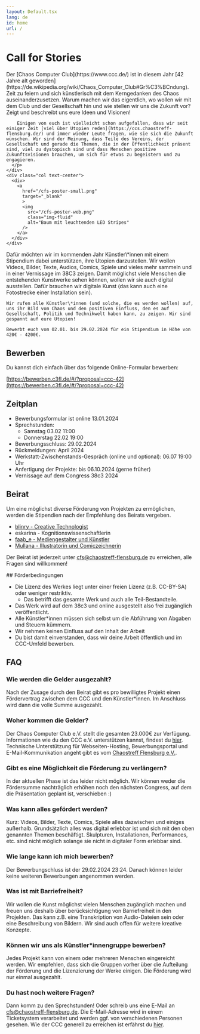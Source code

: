 ```yaml
---
layout: Default.tsx
lang: de
id: home
url: /
---
```


<div class="homeContent">
  <div class="row section">
    <div class="col-md-7">
      <h1 class="text-center" id="headline">Call for Stories</h1>
      <p>
        Der [Chaos Computer Club](https://www.ccc.de/) ist in diesem Jahr [42 Jahre alt geworden](https://de.wikipedia.org/wiki/Chaos_Computer_Club#Gr%C3%BCndung). Zeit zu feiern und sich künstlerisch mit dem Kerngedanken des Chaos auseinanderzusetzen. Warum machen wir das eigentlich, wo wollen wir mit dem Club und der Gesellschaft hin und wie stellen wir uns die Zukunft vor? Zeigt und beschreibt uns eure Ideen und Visionen!
        
        Einigen von euch ist vielleicht schon aufgefallen, dass wir seit einiger Zeit [viel über Utopien reden](https://ccs.chaostreff-flensburg.de/) und immer wieder Leute fragen, wie sie sich die Zukunft wünschen. Wir sind der Meinung, dass Teile des Vereins, der Gesellschaft und gerade die Themen, die in der Öffentlichkeit präsent sind, viel zu dystopisch sind und dass Menschen positive Zukunftsvisionen brauchen, um sich für etwas zu begeistern und zu engagieren.
      </p>
    </div>
    <div class="col text-center">
      <div>
        <a 
          href="/cfs-poster-small.png"
          target="_blank"
          >
          <img
            src="/cfs-poster-web.png"
            class="img-fluid"
            alt="Baum mit leuchtenden LED Stripes"
          />
        </a>
      </div>
    </div>
  </div>  
  <p class="text-center">
    Dafür möchten wir im kommenden Jahr Künstler\*innen mit einem Stipendium dabei unterstützen, ihre Utopien darzustellen. Wir wollen Videos, Bilder, Texte, Audios, Comics, Spiele und vieles mehr sammeln und in einer Vernissage im 38C3 zeigen. Damit möglichst viele Menschen die entstehenden Kunstwerke sehen können, wollen wir sie auch digital ausstellen. Dafür brauchen wir digitale Kunst (das kann auch eine Fotostrecke einer Installation sein).
    
    Wir rufen alle Künstler\*innen (und solche, die es werden wollen) auf, uns ihr Bild vom Chaos und den positiven Einfluss, den es auf Gesellschaft, Politik und Technikwelt haben kann, zu zeigen. Wir sind gespannt auf eure Utopien!
    
    Bewerbt euch vom 02.01. bis 29.02.2024 für ein Stipendium in Höhe von 420€ - 4200€.
  </p>
</div>  
<h2 id="bewerben">Bewerben</h2>
Du kannst dich einfach über das folgende Online-Formular bewerben: 

[https://bewerben.c3fl.de/#/?proposal=ccc-42](https://bewerben.c3fl.de/#/?proposal=ccc-42)

<h2 id="zeitplan">Zeitplan</h2>

* Bewerbungsformular ist online 13.01.2024
* Sprechstunden:
  * Samstag 03.02 11:00
  * Donnerstag 22.02 19:00
* Bewerbungsschluss: 29.02.2024
* Rückmeldungen: April 2024
* Werkstatt-Zwischenstands-Gespräch (online und optional): 06.07 19:00 Uhr
* Anfertigung der Projekte: bis 06.10.2024 (gerne früher)
* Vernissage auf dem Congress 38c3 2024

<h2 id="ueber-den-beirat">Beirat</h2>

Um eine möglichst diverse Förderung von Projekten zu ermöglichen, werden die Stipendien nach der Empfehlung des Beirats vergeben.

- [blinry - Creative Technologist](https://blinry.org/)
- eskarina - Kognitionswissenschaftlerin
- [faab_e - Mediengestalter und Künstler](https://fabianschwarze.de/)
- [Mullana - Illustratorin und Comiczeichnerin](https://cc.mullana.de)

Der Beirat ist jederzeit unter cfs@chaostreff-flensburg.de zu erreichen, alle Fragen sind willkommen!

<div id="foerderbedingungen"></div>
## Förderbedingungen

- Die Lizenz des Werkes liegt unter einer freien Lizenz (z.B. CC-BY-SA) oder weniger restriktiv.
  - Das betrifft das gesamte Werk und auch alle Teil-Bestandteile. 
- Das Werk wird auf dem 38c3 und online ausgestellt also frei zugänglich veröffentlicht.
- Alle Künstler\*innen müssen sich selbst um die Abführung von Abgaben und Steuern kümmern.
- Wir nehmen keinen Einfluss auf den Inhalt der Arbeit
- Du bist damit einverstanden, dass wir deine Arbeit öffentlich und im CCC-Umfeld bewerben.

<h2 id="faq">FAQ</h2>

### Wie werden die Gelder ausgezahlt?

Nach der Zusage durch den Beirat gibt es pro bewilligtes Projekt einen Fördervertrag zwischen dem CCC und den Künstler*innen. Im Anschluss wird dann die volle Summe ausgezahlt.

### Woher kommen die Gelder?

Der Chaos Computer Club e.V. stellt die gesamten 23.000€ zur Verfügung. Informationen wie du den CCC e.V. unterstützen kannst, findest du [hier](https://www.ccc.de/de/membership). Technische Unterstützung für Webseiten-Hosting, Bewerbungsportal und E-Mail-Kommunikation angeht gibt es vom [Chaostreff Flensburg e.V.](https://chaostreff-flensburg.de/).

### Gibt es eine Möglichkeit die Förderung zu verlängern?

In der aktuellen Phase ist das leider nicht möglich. Wir können weder die Fördersumme nachträglich erhöhen noch den nächsten Congress, auf dem die Präsentation geplant ist, verschieben :)

### Was kann alles gefördert werden?

Kurz: Videos, Bilder, Texte, Comics, Spiele alles dazwischen und einiges außerhalb.
Grundsätzlich alles was digital erlebbar ist und sich mit den oben genannten Themen beschäftigt. Skulpturen, Installationen, Performances, etc. sind nicht möglich solange sie nicht in digitaler Form erlebbar sind.

### Wie lange kann ich mich bewerben?

Der Bewerbungschluss ist der 29.02.2024 23:24. Danach können leider keine weiteren Bewerbungen angenommen werden.

### Was ist mit Barriefreiheit?
Wir wollen die Kunst möglichst vielen Menschen zugänglich machen und freuen uns deshalb über berücksichtigung von Barriefreiheit in den Projekten. Das kann z.B. eine Transkription von Audio-Dateien sein oder eine Beschreibung von Bildern. Wir sind auch offen für weitere kreative Konzepte.

### Können wir uns als Künstler*innengruppe bewerben?
Jedes Projekt kann von einem oder mehreren Menschen eingereicht werden. Wir empfehlen, dass sich die Gruppen vorher über die Aufteilung der Förderung und die Lizenzierung der Werke einigen. Die Förderung wird nur einmal ausgezahlt.

### Du hast noch weitere Fragen?

Dann komm zu den Sprechstunden! Oder schreib uns eine E-Mail an cfs@chaostreff-flensburg.de. Die E-Mail-Adresse wird in einem Ticketsystem verarbeitet und werden ggf. von verschiedenen Personen gesehen. Wie der CCC generell zu erreichen ist erfährst du [hier](https://www.ccc.de/de/kontakt).
